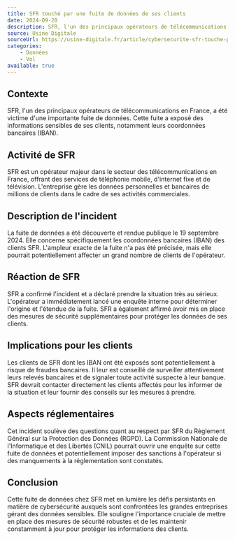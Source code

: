 ```yaml
---
title: SFR touché par une fuite de données de ses clients
date: 2024-09-20
description: SFR, l'un des principaux opérateurs de télécommunications en France, a été victime d'une importante fuite de données. Cela soulève des préoccupations quant à la sécurité des données et au respect du RGPD.
source: Usine Digitale
sourceUrl: https://usine-digitale.fr/article/cybersecurite-sfr-touche-par-une-fuite-de-donnees-exposant-les-iban-de-ses-clients.N2219036
categories:
    - Données
    - Vol
available: true
---
```


## Contexte

SFR, l'un des principaux opérateurs de télécommunications en France, a été victime d'une importante fuite de données. Cette fuite a exposé des informations sensibles de ses clients, notamment leurs coordonnées bancaires (IBAN).

## Activité de SFR

SFR est un opérateur majeur dans le secteur des télécommunications en France, offrant des services de téléphonie mobile, d'internet fixe et de télévision. L'entreprise gère les données personnelles et bancaires de millions de clients dans le cadre de ses activités commerciales.

## Description de l'incident

La fuite de données a été découverte et rendue publique le 19 septembre 2024. Elle concerne spécifiquement les coordonnées bancaires (IBAN) des clients SFR. L'ampleur exacte de la fuite n'a pas été précisée, mais elle pourrait potentiellement affecter un grand nombre de clients de l'opérateur.

## Réaction de SFR

SFR a confirmé l'incident et a déclaré prendre la situation très au sérieux. L'opérateur a immédiatement lancé une enquête interne pour déterminer l'origine et l'étendue de la fuite. SFR a également affirmé avoir mis en place des mesures de sécurité supplémentaires pour protéger les données de ses clients.

## Implications pour les clients

Les clients de SFR dont les IBAN ont été exposés sont potentiellement à risque de fraudes bancaires. Il leur est conseillé de surveiller attentivement leurs relevés bancaires et de signaler toute activité suspecte à leur banque. SFR devrait contacter directement les clients affectés pour les informer de la situation et leur fournir des conseils sur les mesures à prendre.

## Aspects réglementaires

Cet incident soulève des questions quant au respect par SFR du Règlement Général sur la Protection des Données (RGPD). La Commission Nationale de l'Informatique et des Libertés (CNIL) pourrait ouvrir une enquête sur cette fuite de données et potentiellement imposer des sanctions à l'opérateur si des manquements à la réglementation sont constatés.

## Conclusion

Cette fuite de données chez SFR met en lumière les défis persistants en matière de cybersécurité auxquels sont confrontées les grandes entreprises gérant des données sensibles. Elle souligne l'importance cruciale de mettre en place des mesures de sécurité robustes et de les maintenir constamment à jour pour protéger les informations des clients.
